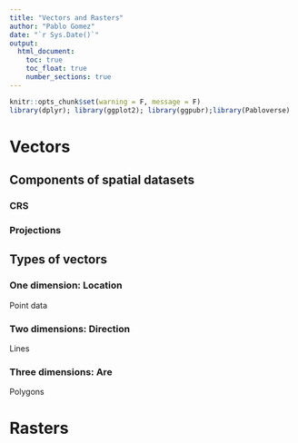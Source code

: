 ```yaml
---
title: "Vectors and Rasters"
author: "Pablo Gomez"
date: "`r Sys.Date()`"
output:
  html_document:
    toc: true
    toc_float: true
    number_sections: true
---
```


```r
knitr::opts_chunk$set(warning = F, message = F)
library(dplyr); library(ggplot2); library(ggpubr);library(Pabloverse)
```

# Vectors

## Components of spatial datasets

### CRS

### Projections

## Types of vectors

### One dimension: Location

Point data

### Two dimensions: Direction

Lines

### Three dimensions: Are

Polygons

# Rasters